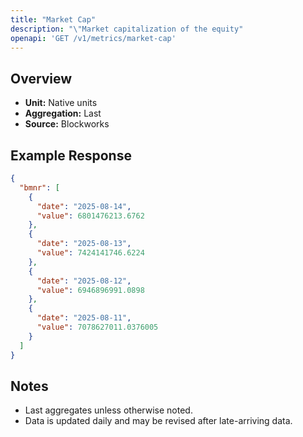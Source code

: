 ```yaml
---
title: "Market Cap"
description: "\"Market capitalization of the equity"
openapi: 'GET /v1/metrics/market-cap'
---
```


## Overview

- **Unit:** Native units
- **Aggregation:** Last
- **Source:** Blockworks

## Example Response

```json
{
  "bmnr": [
    {
      "date": "2025-08-14",
      "value": 6801476213.6762
    },
    {
      "date": "2025-08-13",
      "value": 7424141746.6224
    },
    {
      "date": "2025-08-12",
      "value": 6946896991.0898
    },
    {
      "date": "2025-08-11",
      "value": 7078627011.0376005
    }
  ]
}
```

## Notes
- Last aggregates unless otherwise noted.
- Data is updated daily and may be revised after late-arriving data.
